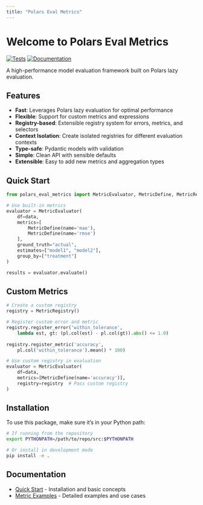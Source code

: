 ```yaml
---
title: "Polars Eval Metrics"
---
```


# Welcome to Polars Eval Metrics

[![Tests](https://github.com/elong0527/demo_eval_metric/actions/workflows/test.yml/badge.svg)](https://github.com/elong0527/demo_eval_metric/actions/workflows/test.yml)
[![Documentation](https://github.com/elong0527/demo_eval_metric/actions/workflows/docs.yml/badge.svg)](https://github.com/elong0527/demo_eval_metric/actions/workflows/docs.yml)

A high-performance model evaluation framework built on Polars lazy evaluation.

## Features

- **Fast**: Leverages Polars lazy evaluation for optimal performance
- **Flexible**: Support for custom metrics and expressions
- **Registry-based**: Extensible registry system for errors, metrics, and selectors
- **Context Isolation**: Create isolated registries for different evaluation contexts
- **Type-safe**: Pydantic models with validation
- **Simple**: Clean API with sensible defaults
- **Extensible**: Easy to add new metrics and aggregation types

## Quick Start

```python
from polars_eval_metrics import MetricEvaluator, MetricDefine, MetricRegistry

# Use built-in metrics
evaluator = MetricEvaluator(
    df=data,
    metrics=[
        MetricDefine(name='mae'),
        MetricDefine(name='rmse')
    ],
    ground_truth="actual",
    estimates=["model1", "model2"],
    group_by=["treatment"]
)

results = evaluator.evaluate()
```

## Custom Metrics

```python
# Create a custom registry
registry = MetricRegistry()

# Register custom error and metric
registry.register_error('within_tolerance', 
    lambda est, gt: (pl.col(est) - pl.col(gt)).abs() <= 1.0)
    
registry.register_metric('accuracy',
    pl.col('within_tolerance').mean() * 100)

# Use custom registry in evaluation
evaluator = MetricEvaluator(
    df=data,
    metrics=[MetricDefine(name='accuracy')],
    registry=registry  # Pass custom registry
)
```

## Installation

To use this package, make sure it's in your Python path:

```bash
# If running from the repository
export PYTHONPATH=/path/to/repo/src:$PYTHONPATH

# Or install in development mode
pip install -e .
```

## Documentation

- [Quick Start](quickstart.qmd) - Installation and basic concepts
- [Metric Examples](metric.qmd) - Detailed examples and use cases